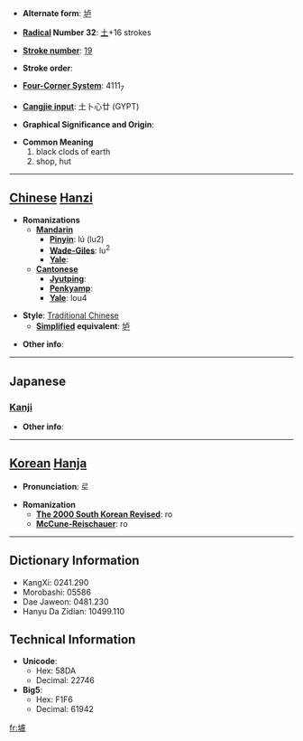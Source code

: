 * '''Alternate form''': [[垆]]

* '''[[Wiktionary:Chinese radical index| Radical]] Number 32''': [[Wiktionary:Chinese radical index 土|土]]+16 strokes

* '''[[Wiktionary:Chinese total strokes index|Stroke number]]''': [[Wiktionary:Chinese total strokes index 19|19]]

* '''Stroke order''': 

* '''[[Wiktionary:Chinese four corner index|Four-Corner System]]''': 4111<sub>7</sub>

* '''[[Wiktionary:Chinese Cangjie index|Cangjie input]]''': 土卜心廿 (GYPT)

* '''Graphical Significance and Origin''': 

* '''Common Meaning'''
*#black clods of earth
*# shop, hut


----

== [[Chinese]] [[Hanzi]] ==

* '''Romanizations'''
** '''[[Mandarin]]'''
*** '''[[Pinyin]]''': lú (lu2)
*** '''[[Wade-Giles]]''': lu<sup>2</sup>
*** '''[[Yale]]''': 
** '''[[Cantonese]]'''
*** '''[[Jyutping]]''':
*** '''[[Penkyamp]]''': 
*** '''[[Yale]]''': lou4

* '''Style''': [[Traditional Chinese]] 
** '''[[Simplified Chinese|Simplified]] equivalent''': [[垆]]

* '''Other info''': 

----

==Japanese==
===[[Kanji]]===
{{kanji|on readings=[[ろ]] (ro), [[りょ]] (ryo)|kun readings=[[るろり]] (rurori)}}

* '''Other info''':  

----

== [[Korean]] [[Hanja]] ==

* '''Pronunciation''': 로

* '''Romanization'''
** '''[[The 2000 South Korean Revised Romanization|The 2000 South Korean Revised]]''': ro
** '''[[McCune-Reischauer]]''': ro

----

== Dictionary Information ==

* KangXi: 0241.290
* Morobashi: 05586
* Dae Jaweon: 0481.230
* Hanyu Da Zidian: 10499.110

== Technical Information ==

* '''Unicode''':
** Hex: 58DA
** Decimal: 22746
* '''Big5''':
** Hex: F1F6
** Decimal: 61942

[[fr:壚]]